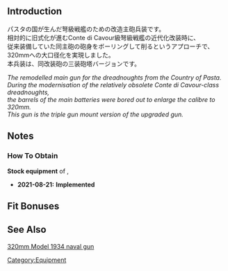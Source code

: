 {{EquipmentInfo}}

==Introduction==
パスタの国が生んだ弩級戦艦のための改造主砲兵装です。<br>相対的に旧式化が進むConte di Cavour級弩級戦艦の近代化改装時に、<br>従来装備していた同主砲の砲身をボーリングして削るというアプローチで、320mmへの大口径化を実現しました。<br>本兵装は、同改装砲の三装砲塔バージョンです。

''The remodelled main gun for the dreadnoughts from the Country of Pasta.''<br>
''During the modernisation of the relatively obsolete Conte di Cavour-class dreadnoughts,''<br>
''the barrels of the main batteries were bored out to enlarge the calibre to 320mm.''<br>
''This gun is the triple gun mount version of the upgraded gun.''

==Notes==
<div class="mw-collapsible"><h3>How To Obtain</h3>
<div class="mw-collapsible-content">
'''Stock equipment''' of {{Ship/Link|Conte di Cavour Kai}}, {{Ship/Link|Conte di Cavour Nuovo}}

</div></div>


<div class="mw-collapsible><h3>Updates History</h3>
<div class="mw-collapsible-content>
* '''2021-08-21:''' '''Implemented'''
</div>

==Fit Bonuses==
{{:{{PAGENAME}}/Bonuses}}

==See Also==
[[wikipedia:320 mm Model 1934 naval gun|320mm Model 1934 naval gun]]
{{Equipmentlist}}
[[Category:Equipment]]